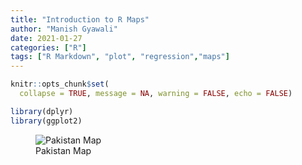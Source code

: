 ```yaml
---
title: "Introduction to R Maps"
author: "Manish Gyawali"
date: 2021-01-27
categories: ["R"]
tags: ["R Markdown", "plot", "regression","maps"]
---
```


```r
knitr::opts_chunk$set(
  collapse = TRUE, message = NA, warning = FALSE, echo = FALSE)
```

```r

library(dplyr)
library(ggplot2)

```

![Pakistan Map]("~/Documents/Documents/crosstalk.html")

